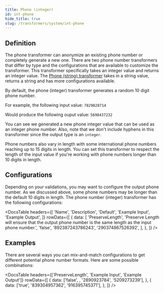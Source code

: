 ```yaml
---
title: Phone (integer)
id: int-phone
hide_title: true
slug: /transformers/system/int-phone
---
```




<TransformerPageHeader
  title="Phone (integer)"
  type="int64"
  apiRef="https://github.com/nucleuscloud/neosync/blob/main/worker/internal/benthos/transformers/int_phone.go"
/>

## Definition

The phone transformer can anonymize an existing phone number or completely generate a new one. There are two phone number transformers that differ by type and the configurations that are available to customize the transformer. This transformer specifically takes an integer value and returns an integer value. The [Phone (string) transformer](/transformers/system/string-phone) takes in a string value, returns a string and has more configurations available.

By default, the phone (integer) transformer generates a random 10 digit phone number.

For example, the following input value:
`7829828714`

Would produce the following ouput value:
`5698437232`

You can see we generated a new phone integer value that can be used as an integer phone number. Also, note that we don't include hyphens in this transformer since the output type is an `integer`.

Phone numbers also vary in length with some international phone numbers reaching up to 15 digits in length. You can set this transformer to respect the length of the input value if you're working with phone numbers longer than 10 digits in length.

## Configurations

Depending on your validations, you may want to configure the output phone number. As we discussed above, some phone numbers may be longer than the default 10 digits in length. The phone number (integer) transformer has the following configurations:

<DocsTable
  headers={[
    'Name',
    'Description',
    'Default',
    'Example Input',
    'Example Output',
  ]}
  rowData={[
    {
      data: [
        'PreserveLength',
        'Preserve Length will ensure that the output phone number is the same length as the input phone number.',
        'false',
        '892387243786243',
        '290374867526392',
      ],
    },
  ]}
/>

## Examples

There are several ways you can mix-and-match configurations to get different potential phone number formats. Here are some possible combinations:

<DocsTable
  headers={['PreserveLength', 'Example Input', 'Example Output']}
  rowData={[
    {
      data: ['false', , '2890923784', '5209273239'],
    },
    {
      data: ['true', '839304957362', '916395745371'],
    },
  ]}
/>
